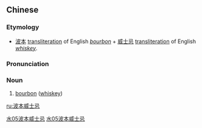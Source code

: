 ==Chinese==
{{zh-forms|type=23}}

===Etymology===
* [[波本]] [[transliteration]] of English ''[[bourbon]]'' + [[威士忌]] [[transliteration]] of English ''[[whiskey]]''.

===Pronunciation===
{{zh-pron
|m=bōběn wēishìjì
|c=bo1 bun2 wai1 si6 gei6-2
|cat=n
}}

===Noun===
{{zh-noun}}

# [[bourbon]] ([[whiskey]])

[[Category:zh:Alcoholic beverages|水05波本威士忌]]
[[Category:Mandarin terms derived from English|水05波本威士忌]]

[[ru:波本威士忌]]